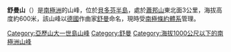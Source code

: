 {{coord|71|38|S|73|42|W||display=title}}

'''舒曼山'''（{{lang-en|Mount Schumann}}）是[[南極洲|南極洲]]的山峰，位於[[貝多芬半島|貝多芬半島]]，處於[[蕭邦山|蕭邦山]]東北面3公里，海拔高度約600米，該山峰以[[德國|德國]]作曲家[[舒曼|舒曼]]命名，現時受[[南極條約體系|南極條約體系]]管理。

{{DEFAULTSORT:Mount Schumann}}
[[Category:亞歷山大一世島山峰|Category:亞歷山大一世島山峰]]
[[Category:舒曼|Category:舒曼]]
[[Category:海拔1000公尺以下的南極洲山峰|Category:海拔1000公尺以下的南極洲山峰]]

{{AlexanderIsland-geo-stub}}